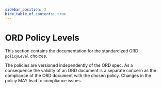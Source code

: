 ```yaml
---
sidebar_position: 2
hide_table_of_contents: true
---
```


# ORD Policy Levels

This section contains the documentation for the standardized ORD `policyLevel` choices.

The policies are versioned independently of the ORD spec.
As a consequence the validity of an ORD document is a separate concern as the compliance of the ORD document with the chosen policy. Changes in the policy MAY lead to compliance issues.


<br />
<DocCardList />
